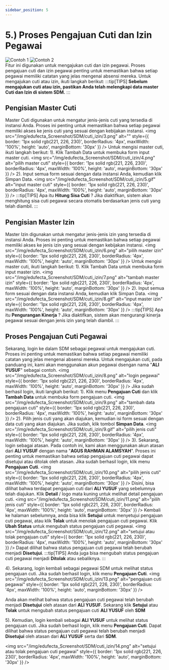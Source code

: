 ```yaml
---
sidebar_position: 5
---
```


# 5.) Proses Pengajuan Cuti dan Izin Pegawai
<div style={{ display: 'flex', gap: '16px', alignItems: 'center' }}>
  <img src="/img/edufecta_Screenshot/SDM/cuti_izin/1.png" alt="Contoh 1" style={{ width: '50%' }} />
  <img src="/img/edufecta_Screenshot/SDM/cuti_izin/2.png" alt="Contoh 2" style={{ width: '50%' }} />
</div>
Fitur ini digunakan untuk mengajukan cuti dan izin pegawai. Proses pengajuan cuti dan izin pegawai penting untuk memastikan bahwa setiap pegawai memiliki catatan yang jelas mengenai absensi mereka. Untuk mengajukan cuti atau izin, ikuti langkah berikut:
:::tip[TIPS]
<strong>Sebelum mengajukan cuti atau izin, pastikan Anda telah melengkapi data master Cuti dan Izin di sistem SDM.</strong>
:::

## Pengisian Master Cuti
Master Cuti digunakan untuk mengatur jenis-jenis cuti yang tersedia di instansi Anda. Proses ini penting untuk memastikan bahwa setiap pegawai memiliki akses ke jenis cuti yang sesuai dengan kebijakan instansi.
<img
  src="/img/edufecta_Screenshot/SDM/cuti_izin/3.png"
  alt=""
  style={{
    border: '1px solid rgb(221, 226, 230)',
    borderRadius: '4px',
    maxWidth: '100%',
    height: 'auto',
    marginBottom: '30px'
  }}
/>
 Untuk mengisi master cuti, ikuti langkah berikut:
1). Klik Tambah Data untuk membuka form input master cuti.
<img
  src="/img/edufecta_Screenshot/SDM/cuti_izin/4.png"
  alt="pilih master cuti"
  style={{
    border: '1px solid rgb(221, 226, 230)',
    borderRadius: '4px',
    maxWidth: '100%',
    height: 'auto',
    marginBottom: '30px'
  }}
/>
2). Input semua form sesuai dengan data instansi Anda, kemudian klik Simpan Data.
<img
  src="/img/edufecta_Screenshot/SDM/cuti_izin/5.gif"
  alt="input master cuti"
  style={{
    border: '1px solid rgb(221, 226, 230)',
    borderRadius: '4px',
    maxWidth: '100%',
    height: 'auto',
    marginBottom: '30px'
  }}
/>
:::tip[TIPS]
Apa itu <strong>Hitung Sisa Cuti</strong> ?
Jika diaktifkan, sistem akan menghitung sisa cuti pegawai secara otomatis berdasarkan jenis cuti yang telah diambil.
:::

## Pengisian Master Izin
Master Izin digunakan untuk mengatur jenis-jenis izin yang tersedia di instansi Anda. Proses ini penting untuk memastikan bahwa setiap pegawai memiliki akses ke jenis izin yang sesuai dengan kebijakan instansi.
<img
  src="/img/edufecta_Screenshot/SDM/cuti_izin/6.png"
  alt="pilih master izin"
  style={{
    border: '1px solid rgb(221, 226, 230)',
    borderRadius: '4px',
    maxWidth: '100%',
    height: 'auto',
    marginBottom: '30px'
  }}
/>
Untuk mengisi master cuti, ikuti langkah berikut:
1). Klik Tambah Data untuk membuka form input master izin.
<img
  src="/img/edufecta_Screenshot/SDM/cuti_izin/7.png"
  alt="tambah master izin"
  style={{
    border: '1px solid rgb(221, 226, 230)',
    borderRadius: '4px',
    maxWidth: '100%',
    height: 'auto',
    marginBottom: '30px'
  }}
/>
2). Input semua form sesuai dengan data instansi Anda, kemudian klik Simpan Data.
<img
  src="/img/edufecta_Screenshot/SDM/cuti_izin/8.gif"
  alt="input master izin"
  style={{
    border: '1px solid rgb(221, 226, 230)',
    borderRadius: '4px',
    maxWidth: '100%',
    height: 'auto',
    marginBottom: '30px'
  }}
/>
:::tip[TIPS]
Apa itu <strong>Pengurangan Kinerja</strong> ?
Jika diaktifkan, sistem akan mengurangi kinerja pegawai sesuai dengan jenis izin yang telah diambil.
:::

## Proses Pengajuan Cuti Pegawai
Sekarang, login ke dalam SDM sebagai pegawai untuk mengajukan cuti. Proses ini penting untuk memastikan bahwa setiap pegawai memiliki catatan yang jelas mengenai absensi mereka. Untuk mengajukan cuti, pada panduang ini, kami akan menggunakan akun pegawai dsengan nama "**ALI YUSUF**" sebagai contoh.
<img
  src="/img/edufecta_Screenshot/SDM/cuti_izin/8.png"
  alt="login pegawai"
  style={{
    border: '1px solid rgb(221, 226, 230)',
    borderRadius: '4px',
    maxWidth: '100%',
    height: 'auto',
    marginBottom: '30px'
  }}
/>
 Jika sudah berhasil login, ikuti langkah berikut:
1). Klik menu **Pengajuan Cuti** dan klik **Tambah Data** untuk membuka form pengajuan cuti.
<img
  src="/img/edufecta_Screenshot/SDM/cuti_izin/9.png"
  alt="tambah data pengajuan cuti"
  style={{
    border: '1px solid rgb(221, 226, 230)',
    borderRadius: '4px',
    maxWidth: '100%',
    height: 'auto',
    marginBottom: '30px'
  }}
/>
2). Pilih jenis cuti yang akan diajukan, kemudian isi form sesuai dengan data cuti yang akan diajukan. Jika sudah, klik tombol **Simpan Data**.
<img
  src="/img/edufecta_Screenshot/SDM/cuti_izin/9.gif"
  alt="pilih jenis cuti"
  style={{
    border: '1px solid rgb(221, 226, 230)',
    borderRadius: '4px',
    maxWidth: '100%',
    height: 'auto',
    marginBottom: '30px'
  }}
/>
3). Sekarang, login sebagai atasan. Pada contoh ini, kami akan menggunakan akun atasan dari **ALI YUSUF** dengan nama "**AGUS RAHMAN ALAMSYAH**". Proses ini penting untuk memastikan bahwa setiap pengajuan cuti pegawai dapat disetujui atau ditolak oleh atasan. Jika sudah berhasil login, klik menu **Pengajuan Cuti**.
<img
  src="/img/edufecta_Screenshot/SDM/cuti_izin/10.png"
  alt="pilih jenis cuti"
  style={{
    border: '1px solid rgb(221, 226, 230)',
    borderRadius: '4px',
    maxWidth: '100%',
    height: 'auto',
    marginBottom: '30px'
  }}
/>
Disini, bisa dilihat bahwa terdapat pengajuan cuti dari **ALI YUSUF** yang sebelumnya telah diajukan. Klik **Detail** / logo mata kuning untuk melihat detail pengajuan cuti.
<img
  src="/img/edufecta_Screenshot/SDM/cuti_izin/11.png"
  alt="pilih jenis cuti"
  style={{
    border: '1px solid rgb(221, 226, 230)',
    borderRadius: '4px',
    maxWidth: '100%',
    height: 'auto',
    marginBottom: '30px'
  }}
/>
Kembali ke halaman sebelumnya, anda bisa klik **Setujui** untuk menyetujui pengajuan cuti pegawai, atau klik **Tolak** untuk menolak pengajuan cuti pegawai. Klik **Ubah Status** untuk mengubah status pengajuan cuti pegawai.
<img
  src="/img/edufecta_Screenshot/SDM/cuti_izin/12.png"
  alt="setujui atau tolak pengajuan cuti"
  style={{
    border: '1px solid rgb(221, 226, 230)',
    borderRadius: '4px',
    maxWidth: '100%',
    height: 'auto',
    marginBottom: '30px'
  }}
/>
Dapat dilihat bahwa status pengajuan cuti pegawai telah berubah menjadi **Disetujui**.
:::tip[TIPS]
 Anda juga bisa mengubah status pengajuan cuti pegawai menjadi **Ditolak** atau sebaliknya.
:::

4). Sekarang, login kembali sebagai pegawai SDM untuk melihat status pengajuan cuti. Jika sudah berhasil login, klik menu **Pengajuan Cuti**. 
<img
  src="/img/edufecta_Screenshot/SDM/cuti_izin/13.png"
  alt="pengajuan cuti pegawai"
  style={{
    border: '1px solid rgb(221, 226, 230)',
    borderRadius: '4px',
    maxWidth: '100%',
    height: 'auto',
    marginBottom: '30px'
  }}
/>

Anda akan melihat bahwa status pengajuan cuti pegawai telah berubah menjadi **Disetujui** oleh atasan dari **ALI YUSUF**. Sekarang klik **Setujui** atau **Tolak** untuk mengubah status pengajuan cuti **ALI YUSUF** oleh **SDM**

5). Kemudian, login kembali sebagai **ALI YUSUF** untuk melihat status pengajuan cuti. Jika sudah berhasil login, klik menu **Pengajuan Cuti**. Dapat dilihat bahwa status pengajuan cuti pegawai telah berubah menjadi **Disetujui** oleh atasan dari **ALI YUSUF** serta dari **SDM**.

<img
  src="/img/edufecta_Screenshot/SDM/cuti_izin/14.png"
  alt="setujui atau tolak pengajuan cuti pegawai"
  style={{
    border: '1px solid rgb(221, 226, 230)',
    borderRadius: '4px',
    maxWidth: '100%',
    height: 'auto',
    marginBottom: '30px'
  }}
/>

